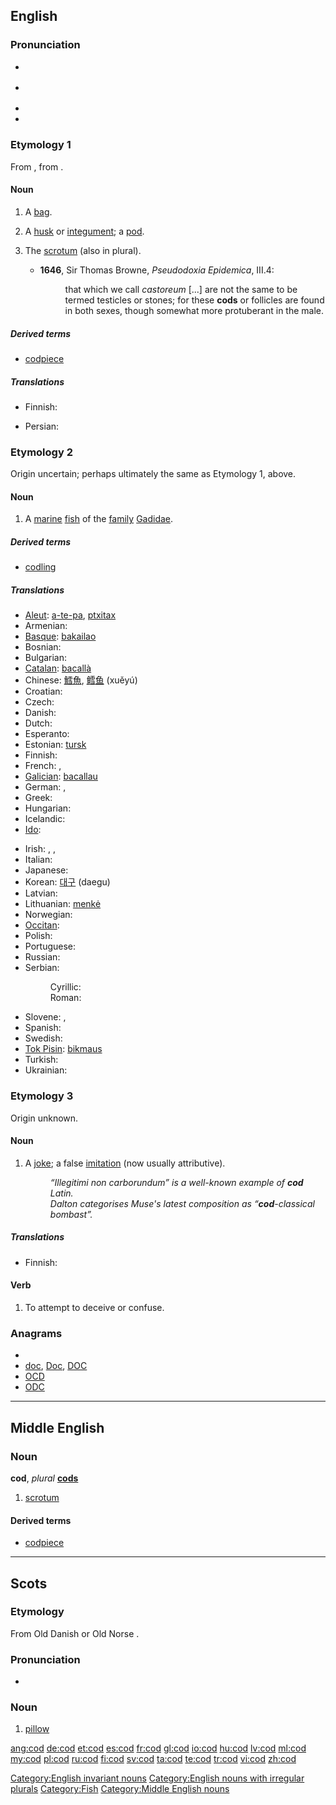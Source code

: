 {{also|COD}}
==English==
{{wikipedia}}

===Pronunciation===
* {{a|UK}} {{IPA|/kɒd/}}
* {{a|US}} {{IPA|/kɑd/}}
* {{audio|en-us-cod.ogg|Audio (US)}}
* {{rhymes|ɒd}}

===Etymology 1===
From {{etyl|ang}} {{term|codd}}, from {{proto|Germanic|kuddoz}}.

====Noun====
{{en-noun}}

# {{obsolete}} A [[bag]].
# {{obsolete}} A [[husk]] or [[integument]]; a [[pod]].
# {{context|now|_|rare}} The [[scrotum]] (also in plural).
#* '''1646''', Sir Thomas Browne, ''Pseudodoxia Epidemica'', III.4:
#*: that which we call ''castoreum'' [...] are not the same to be termed testicles or stones; for these '''cods''' or follicles are found in both sexes, though somewhat more protuberant in the male.

=====Derived terms=====
* [[codpiece]]

=====Translations=====
{{trans-top|husk or pod}}
* Finnish: {{t+|fi|kuori}}
{{trans-mid}}
* Persian: {{t|fa|کیسه|tr=kise|sc=fa-Arab}}
{{trans-bottom}}

===Etymology 2===
Origin uncertain; perhaps ultimately the same as Etymology 1, above.

====Noun====
{{en-noun|cod|pl2=cods}}

# A [[marine]] [[fish]] of the [[family]] [[Gadidae]].

=====Derived terms=====
* [[codling]]

=====Translations=====
{{trans-top|marine fish of the family Gadidae}}
* [[Aleut]]: [[a-te-pa]], [[ptxitax]]
* Armenian: {{t-|hy|ձողաձուկ|tr=joġajuk}}
* [[Basque]]: [[bakailao]]
* Bosnian: {{t-|bs|bakalar|m}}
* Bulgarian: {{t+|bg|треска|f}}
* [[Catalan]]: [[bacallà]] {{m}}
* Chinese: [[鱈魚]], [[鳕]][[鱼]] (xuěyú)
* Croatian: {{t-|hr|bakalar|m}}
* Czech: {{t-|cs|treska|f}}
* Danish: {{t-|da|torsk|m}}
* Dutch: {{t+|nl|kabeljauw|m}}
* Esperanto: {{t-|eo|moruo|xs=Esperanto}}
* Estonian: [[tursk]]
* Finnish: {{t+|fi|turska|m}}
* French: {{t+|fr|morue|f}}, {{t+|fr|cabillaud|m}}
* [[Galician]]: [[bacallau]] {{m}}
* German: {{t+|de|Kabeljau|m}}, {{t+|de|Dorsch|m}}
* Greek: {{t+|el|μπακαλιάρος|m|tr=bakaliáros}}
* Hungarian: {{t+|hu|tőkehal}}
* Icelandic: {{t+|is|þorskur|m}}
* [[Ido]]: {{t+|io|moruo|xs=Ido}}
{{trans-mid}}
* Irish: {{t+|ga|trosc|m|xs=Irish}}, {{t|ga|bod donn|m|xs=Irish}}, {{t|ga|bod rua|m|xs=Irish}}
* Italian: {{t+|it|merluzzo|m}}
* Japanese: {{t+|ja|鱈|tr=[[たら]], tara}}
* Korean: [[대구]] (daegu)
* Latvian: {{t|lv|menca|f}}
* Lithuanian: [[menkė]] {{f}}
* Norwegian: {{t-|no|torsk|m}}
* [[Occitan]]: {{t|oc|merluça|xs=Occitan}}
* Polish: {{t+|pl|dorsz|m}}
* Portuguese: {{t+|pt|bacalhau|m}}
* Russian: {{t+|ru|треска|f|tr=treská}}
* Serbian:
*: Cyrillic: {{t+|sr|бакалар|m|sc=Cyrl}}
*: Roman: {{t-|sr|bakalar|m}}
* Slovene: {{t+|sl|trska|f|alt=tŕska}}, {{t+|sl|polenovka|f}}
* Spanish: {{t+|es|bacalao|m}}
* Swedish: {{t+|sv|torsk|c}}
* [[Tok Pisin]]: [[bikmaus]]
* Turkish: {{t|tr|morina}}
* Ukrainian: {{t-|uk|тріска|f|xs=Ukrainian}}
{{trans-bottom}}

===Etymology 3===
Origin unknown.

====Noun====
{{en-noun}}

# A [[joke]]; a false [[imitation]] (now usually attributive).
#: ''“Illegitimi non carborundum” is a well-known example of '''cod''' Latin.''
#: ''Dalton categorises Muse's latest composition as “'''cod'''-classical bombast”.''

=====Translations=====
{{trans-top|false, mock}}
* Finnish: {{t+|fi|teko|alt=teko-}}
{{trans-mid}}
{{trans-bottom}}

====Verb====
{{en-verb|cods|codding|codded}}

# {{context|slang|transitive|dialectal}} To attempt to deceive or confuse.

===Anagrams===
* {{alphagram|[[CDO#English|CDO]]}}
* [[doc#English|doc]], [[Doc#English|Doc]], [[DOC#English|DOC]]
* [[OCD#English|OCD]]
* [[ODC#English|ODC]]

[[Category:English invariant nouns]]
[[Category:English nouns with irregular plurals]]
[[Category:Fish]]

----

==Middle English==

===Noun===
'''cod''', ''plural'' '''[[cods]]'''

# [[scrotum]]

====Derived terms====
* [[codpiece]]

[[Category:Middle English nouns]]

----

==Scots==

===Etymology===
From Old Danish {{term|kodde}} or Old Norse {{term|koddi}}.

===Pronunciation===
* {{IPA|/kɒd/|lang=sco}}

===Noun===
{{sco-noun}}

# [[pillow]]

[[ang:cod]]
[[de:cod]]
[[et:cod]]
[[es:cod]]
[[fr:cod]]
[[gl:cod]]
[[io:cod]]
[[hu:cod]]
[[lv:cod]]
[[ml:cod]]
[[my:cod]]
[[pl:cod]]
[[ru:cod]]
[[fi:cod]]
[[sv:cod]]
[[ta:cod]]
[[te:cod]]
[[tr:cod]]
[[vi:cod]]
[[zh:cod]]